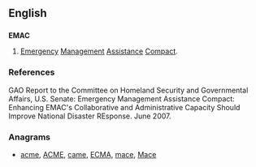 {{also|eMac}}
==English==

==={{initialism-old|en}}===
'''EMAC'''

# [[emergency|Emergency]] [[management|Management]] [[assistance|Assistance]] [[compact|Compact]].

===References===
GAO Report to the Committee on Homeland Security and Governmental Affairs, U.S. Senate: Emergency Management Assistance Compact: Enhancing EMAC's Collaborative and Administrative Capacity Should Improve National Disaster REsponse. June 2007.

===Anagrams===
* [[acme#English|acme]], [[ACME#English|ACME]], [[came#English|came]], [[ECMA#English|ECMA]], [[mace#English|mace]], [[Mace#English|Mace]]